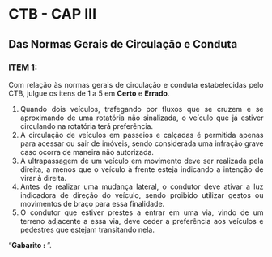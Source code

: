 

```{=html}
<style>
body{text-align: justify}
</style>
```


::: progress
::: {.progress-bar style="width: 100%;"}
:::
:::


# CTB - CAP III
## Das Normas Gerais de Circulação e Conduta


### **ITEM 1:** 

Com relação às normas gerais de circulação e conduta estabelecidas pelo CTB, julgue os itens de 1 a 5 em **Certo** e **Errado**.

1. Quando dois veículos, trafegando por fluxos que se cruzem e se aproximando de uma rotatória não sinalizada, o veículo que já estiver circulando na rotatória terá preferência.
2. A circulação de veículos em passeios e calçadas é permitida apenas para acessar ou sair de imóveis, sendo considerada uma infração grave caso ocorra de maneira não autorizada.
3. A ultrapassagem de um veículo em movimento deve ser realizada pela direita, a menos que o veículo à frente esteja indicando a intenção de virar à direita.
4. Antes de realizar uma mudança lateral, o condutor deve ativar a luz indicadora de direção do veículo, sendo proibido utilizar gestos ou movimentos de braço para essa finalidade.
5. O condutor que estiver prestes a entrar em uma via, vindo de um terreno adjacente a essa via, deve ceder a preferência aos veículos e pedestres que estejam transitando nela.

::: {.callout-tip collapse="true"}
"**Gabarito :  **".
:::




::: progress
::: {.progress-bar style="width: 100%;"}
:::
:::